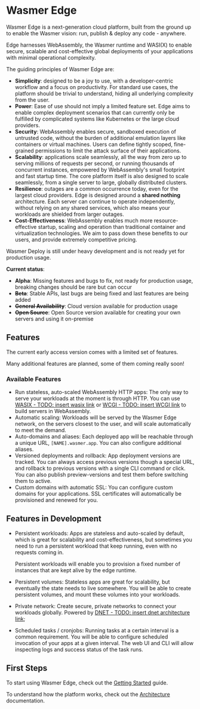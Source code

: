 
# Wasmer Edge

Wasmer Edge is a next-generation cloud platform, built from the ground up to
enable the Wasmer vision: run, publish & deploy any code - anywhere.

Edge harnesses WebAssembly, the Wasmer runtime and WASI(X) to enable
secure, scalable and cost-effective global deployments of your applications with
minimal operational complexity.

The guiding principles of Wasmer Edge are:

* **Simplicity**: designed to be a joy to use, with a
  developer-centric workflow and a focus on productivity.
  For standard use cases, the platform should be trivial to understand,
  hiding all underlying complexity from the user.
* **Power**: Ease of use should not imply a limited feature set.
  Edge aims to enable complex deployment scenarios that can currently only be
  fulfilled by complicated systems like Kubernetes or the large cloud providers.
* **Security**: WebAssembly enables secure, sandboxed execution of untrusted code,
  without the burden of additional emulation layers like containers or virtual machines.
  Users can define tightly scoped, fine-grained permissions to limit the attack surface
  of their applications.
* **Scalability**: applications scale seamlessly, all the way from zero
  up to serving millions of requests per second, or running thousands of concurrent
  instances, empowered by WebAssembly's small footprint and fast startup time. 
  The core platform itself is also designed to scale seamlessly, from a single
  server to large, globally distributed clusters.
* **Resilience**: outages are a common occurrence today, even for the largest cloud
  providers.
  Edge is designed around a **shared nothing** architecture. Each server
  can continue to operate independently, without relying on any shared services,
  which also means your workloads are shielded from larger outages.
* **Cost-Effectiveness**: WebAssembly enables much more resource-effective startup,
  scaling and operation than traditional container and virtualization technologies.
  We aim to pass down these benefits to our users, and provide extremely competitive
  pricing.

<Callout type="warning">
  Wasmer Deploy is still under heavy development and is not ready yet for production usage.
</Callout>

**Current status**:

- **Alpha**: Missing features and bugs to fix, not ready for production usage, breaking changes should be rare but can occur
- ~~**Beta**~~: Stable APIs, last bugs are being fixed and last features are being added
- ~~**General Availability**~~: Cloud version available for production usage
- ~~**Open Source**~~: Open Source version available for creating your own servers and using it on-premise

## Features

The current early access version comes with a limited set of features. 

Many additional features are planned, some of them coming really soon!

### Available Features

* Run stateless, auto-scaled WebAssembly HTTP apps:
  The only way to serve your workloads at the moment is through HTTP.
  You can use [WASIX - TODO: insert wasix link](./) or
  [WCGI - TODO: insert WCGI link](./) to build servers in WebAssembly.
* Automatic scaling:
  Workloads will be served by the Wasmer Edge network, on the servers closest
  to the user, and will scale automatically to meet the demand.
* Auto-domains and aliases:
  Each deployed app will be reachable through a unique URL, `[NAME].wasmer.app`.
  You can also configure additional aliases.
* Versioned deployments and rollback:
  App deployment versions are tracked.
  You can always access previous versions though a special URL, and rollback to
  previous versions with a single CLI command or click.
  You can also publish preview-versions and test them before switching them to active.
* Custom domains with automatic SSL:
  You can configure custom domains for your applications.
  SSL certificates will automatically be provisioned and renewed for you.

## Features in Development

* Persistent workloads:
  Apps are stateless and auto-scaled by default, which is great for scalability
  and cost-effectiveness, but sometimes you need to run a persistent workload
  that keep running, even with no requests coming in.

  Persistent workloads will enable you to provision a fixed number of instances
  that are kept alive by the edge runtime.

* Persistent volumes:
  Stateless apps are great for scalability, but eventually the state needs to
  live somewhere.
  You will be able to create persistent volumes, and mount these volumes into
  your workloads.

* Private network:
  Create secure, private networks to connect your workloads globally.
  Powered by [DNET - TODO: insert dnet architecture link](./);

* Scheduled tasks / cronjobs:
  Running tasks at a certain interval is a common requirement.
  You will be able to configure scheduled invocation of your apps at a given interval.
  The web UI and CLI will allow inspecting logs and success status of the task runs.

## First Steps

To start using Wasmer Edge, check out the [Getting Started](./getting-started.md) guide.

To understand how the platform works, check out the [Architecture](./architecture.md) documentation.
